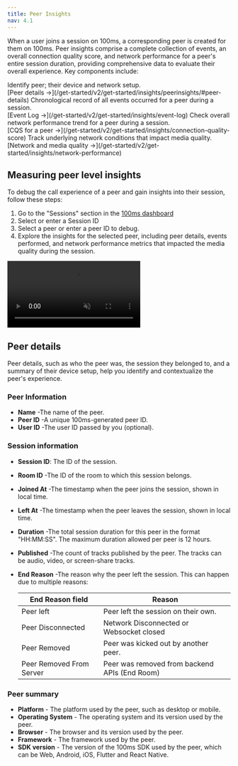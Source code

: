 ```yaml
---
title: Peer Insights
nav: 4.1
---
```


When a user joins a session on 100ms, a corresponding peer is created for them on 100ms. Peer insights comprise a complete collection of events, an overall connection quality score, and network performance for a peer's entire session duration, providing comprehensive data to evaluate their overall experience. Key components include:

<FlexContainer>
<Callout title="Peer Details">
Identify peer; their device and network setup.<br/>
[Peer details →](/get-started/v2/get-started/insights/peerinsights/#peer-details)
</Callout>


<Callout title="Check event log of a peer" icon="LinkTwoIcon">
Chronological record of all events occurred for a peer during a session.<br/>
[Event Log →](/get-started/v2/get-started/insights/event-log)
</Callout>
</FlexContainer>

<FlexContainer>
<Callout title="Connection Quality Score" icon="LinkTwoIcon">
Check overall network performance trend for a peer during a session.<br/>
[CQS for a peer →](/get-started/v2/get-started/insights/connection-quality-score)
</Callout>

<Callout title="Network Performance">
Track underlying network conditions that impact media quality.<br/>
[Network and media quality →](/get-started/v2/get-started/insights/network-performance)
</Callout>
</FlexContainer>

## Measuring peer level insights

To debug the call experience of a peer and gain insights into their session, follow these steps:

1. Go to the "Sessions" section in the [100ms dashboard](https://dashboard.100ms.live/dashboard)
2. Select or enter a Session ID
3. Select a peer or enter a peer ID to debug.
4. Explore the insights for the selected peer, including peer details, events performed, and network performance metrics that impacted the media quality during the session.




<video loop="true" autoplay="true" id="vid" muted>
<source src="/docs/guides/peer-insights.mp4" type="video/mp4" />
</video>


## Peer details

Peer details, such as who the peer was, the session they belonged to, and a summary of their device setup, help you identify and contextualize the peer's experience.

### Peer Information

- **Name** -The name of the peer.
- **Peer ID** -A unique 100ms-generated peer ID.
- **User ID** -The user ID passed by you (optional).

### Session information

- **Session ID**: The ID of the session.
- **Room ID** -The ID of the room to which this session belongs.
- **Joined At** -The timestamp when the peer joins the session, shown in local time.
- **Left At** -The timestamp when the peer leaves the session, shown in local time.
- **Duration** -The total session duration for this peer in the format "HH:MM:SS". The maximum duration allowed per peer is 12 hours.
- **Published** -The count of tracks published by the peer. The tracks can be audio, video, or screen-share tracks.
- **End Reason** -The reason why the peer left the session. This can happen due to multiple reasons:

	| End Reason field | Reason|
	|---------| -------|
	| Peer left | Peer left the session on their own.|
	| Peer Disconnected | Network Disconnected or Websocket closed  |
	| Peer Removed  | Peer was kicked out by another peer.|
	| Peer Removed From Server | Peer was removed from backend APIs (End Room)|

### Peer summary

- **Platform** - The platform used by the peer, such as desktop or mobile.
- **Operating System** - The operating system and its version used by the peer.
- **Browser** - The browser and its version used by the peer.
- **Framework** - The framework used by the peer.
- **SDK version** - The version of the 100ms SDK used by the peer, which can be Web, Android, iOS, Flutter and React Native.
